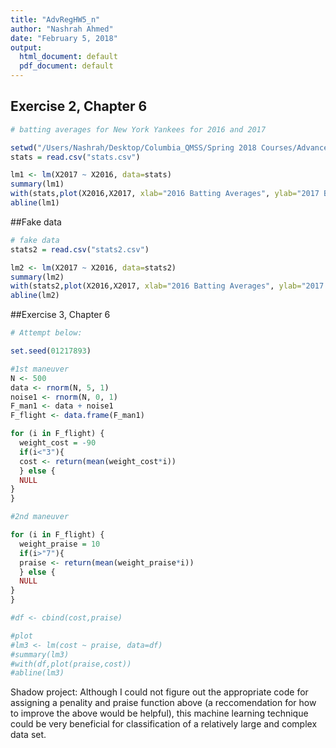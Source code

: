 ---
title: "AdvRegHW5_n"
author: "Nashrah Ahmed"
date: "February 5, 2018"
output:
  html_document: default
  pdf_document: default
---

## Exercise 2, Chapter 6
```{r}
# batting averages for New York Yankees for 2016 and 2017

setwd("/Users/Nashrah/Desktop/Columbia_QMSS/Spring 2018 Courses/Advanced Regression Modeling")
stats = read.csv("stats.csv")

lm1 <- lm(X2017 ~ X2016, data=stats)
summary(lm1)
with(stats,plot(X2016,X2017, xlab="2016 Batting Averages", ylab="2017 Batting Averages"))
abline(lm1)
```

##Fake data
```{r}
# fake data
stats2 = read.csv("stats2.csv")

lm2 <- lm(X2017 ~ X2016, data=stats2)
summary(lm2)
with(stats2,plot(X2016,X2017, xlab="2016 Batting Averages", ylab="2017 Batting Averages"))
abline(lm2)
```

##Exercise 3, Chapter 6
```{r}
# Attempt below:

set.seed(01217893)

#1st maneuver
N <- 500
data <- rnorm(N, 5, 1)
noise1 <- rnorm(N, 0, 1)
F_man1 <- data + noise1
F_flight <- data.frame(F_man1)

for (i in F_flight) {
  weight_cost = -90 
  if(i<"3"){
  cost <- return(mean(weight_cost*i))
  } else {
  NULL
}
}

#2nd maneuver

for (i in F_flight) {
  weight_praise = 10 
  if(i>"7"){
  praise <- return(mean(weight_praise*i))
  } else {
  NULL
}
}

#df <- cbind(cost,praise)

#plot
#lm3 <- lm(cost ~ praise, data=df)
#summary(lm3)
#with(df,plot(praise,cost))
#abline(lm3)

```

Shadow project: Although I could not figure out the appropriate code for assigning a penality and praise function above (a reccomendation for how to improve the above would be helpful), this machine learning technique could be very beneficial for classification of a relatively large and complex data set.  
